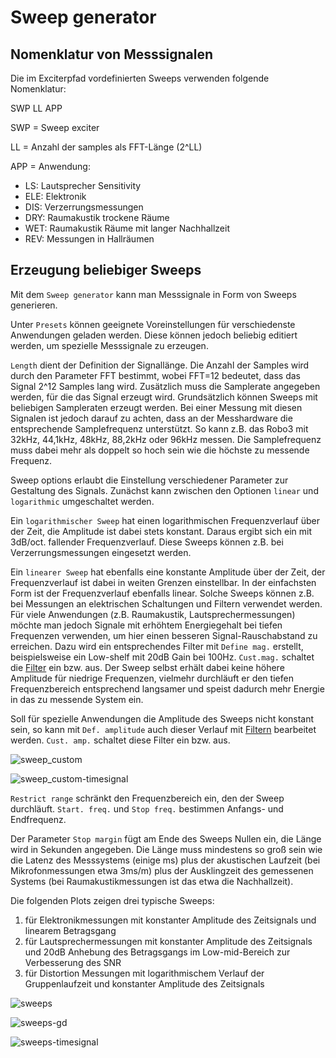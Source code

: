 # Sweep generator

## Nomenklatur von Messsignalen

Die im Exciterpfad vordefinierten Sweeps verwenden folgende Nomenklatur:

SWP LL APP

SWP = Sweep exciter

LL = Anzahl der samples als FFT-Länge (2^LL)

APP = Anwendung:
- LS: Lautsprecher Sensitivity
- ELE: Elektronik
- DIS: Verzerrungsmessungen
- DRY: Raumakustik trockene Räume
- WET: Raumakustik Räume mit langer Nachhallzeit
- REV: Messungen in Hallräumen

## Erzeugung beliebiger Sweeps

Mit dem ``Sweep generator`` kann man Messsignale in Form von Sweeps generieren.

Unter ``Presets`` können geeignete Voreinstellungen für verschiedenste Anwendungen geladen werden. Diese können jedoch beliebig editiert werden, um spezielle Messsignale zu erzeugen.

``Length`` dient der Definition der Signallänge. Die Anzahl der Samples wird durch den Parameter FFT bestimmt, wobei FFT=12 bedeutet, dass das Signal 2^12 Samples lang wird. Zusätzlich muss die Samplerate angegeben werden, für die das Signal erzeugt wird. Grundsätzlich können Sweeps mit beliebigen Sampleraten erzeugt werden. Bei einer Messung mit diesen Signalen ist jedoch darauf zu achten, dass an der Messhardware die entsprechende Samplefrequenz unterstützt. So kann z.B. das Robo3 mit 32kHz, 44,1kHz, 48kHz, 88,2kHz oder 96kHz messen. Die Samplefrequenz muss dabei mehr als doppelt so hoch sein wie die höchste zu messende Frequenz.

Sweep options erlaubt die Einstellung verschiedener Parameter zur Gestaltung des Signals. Zunächst kann zwischen den Optionen ``linear`` und ``logarithmic`` umgeschaltet werden.

Ein ``logarithmischer Sweep`` hat einen logarithmischen Frequenzverlauf über der Zeit, die Amplitude ist dabei stets konstant. Daraus ergibt sich ein mit 3dB/oct. fallender Frequenzverlauf. Diese Sweeps können z.B. bei Verzerrungsmessungen eingesetzt werden.

Ein ``linearer Sweep`` hat ebenfalls eine konstante Amplitude über der Zeit, der Frequenzverlauf ist dabei in weiten Grenzen einstellbar. In der einfachsten Form ist der Frequenzverlauf ebenfalls linear. Solche Sweeps können z.B. bei Messungen an elektrischen Schaltungen und Filtern verwendet werden. Für viele Anwendungen (z.B. Raumakustik, Lautsprechermessungen) möchte man jedoch Signale mit erhöhtem Energiegehalt bei tiefen Frequenzen verwenden, um hier einen besseren Signal-Rauschabstand zu erreichen. Dazu wird ein entsprechendes Filter mit ``Define mag.`` erstellt, beispielsweise ein Low-shelf mit 20dB Gain bei 100Hz. ``Cust.mag.`` schaltet die [Filter](/de/help/edit/filter) ein bzw. aus. Der Sweep selbst erhält dabei keine höhere Amplitude für niedrige Frequenzen, vielmehr durchläuft er den tiefen Frequenzbereich entsprechend langsamer und speist dadurch mehr Energie in das zu messende System ein.

Soll für spezielle Anwendungen die Amplitude des Sweeps nicht konstant sein, so kann mit ``Def. amplitude`` auch dieser Verlauf mit [Filtern](/de/help/edit/filter) bearbeitet werden. ``Cust. amp.`` schaltet diese Filter ein bzw. aus.

![sweep_custom](/sweep_custom.png)

![sweep_custom-timesignal](/sweep_custom-timesignal.png)

``Restrict range`` schränkt den Frequenzbereich ein, den der Sweep durchläuft. ``Start. freq.`` und ``Stop freq.`` bestimmen Anfangs- und Endfrequenz.

Der Parameter ``Stop margin`` fügt am Ende des Sweeps Nullen ein, die Länge wird in Sekunden angegeben. Die Länge muss mindestens so groß sein wie die Latenz des Messsystems (einige ms) plus der akustischen Laufzeit (bei Mikrofonmessungen etwa 3ms/m) plus der Ausklingzeit des gemessenen Systems (bei Raumakustikmessungen ist das etwa die Nachhallzeit).

Die folgenden Plots zeigen drei typische Sweeps:
1. für Elektronikmessungen mit konstanter Amplitude des Zeitsignals und linearem Betragsgang
2. für Lautsprechermessungen mit konstanter Amplitude des Zeitsignals und 20dB Anhebung des Betragsgangs im Low-mid-Bereich zur Verbesserung des SNR
3. für Distortion Messungen mit logarithmischem Verlauf der Gruppenlaufzeit und konstanter Amplitude des Zeitsignals


![sweeps](/sweeps.png)

![sweeps-gd](/sweeps-gd.png)

![sweeps-timesignal](/sweeps-timesignal.png)

